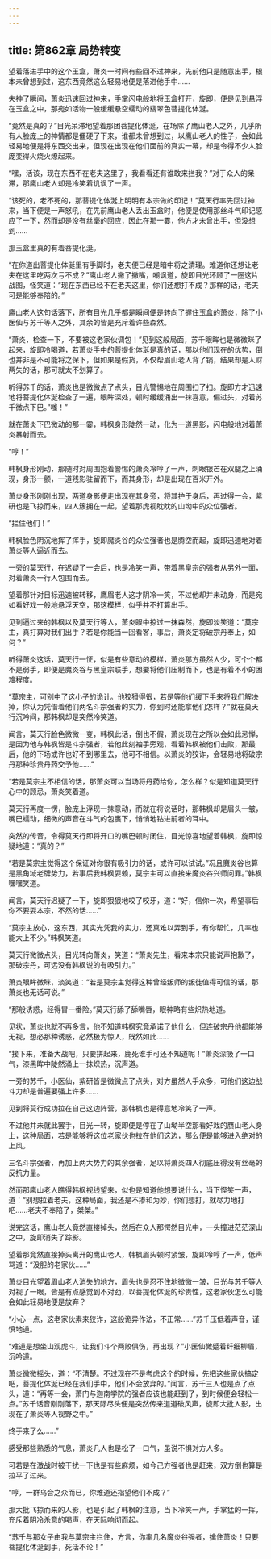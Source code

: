 ```yaml
---
---
---
```

title: 第862章 局势转变
---



望着落进手中的这个玉盒，萧炎一时间有些回不过神来，先前他只是随意出手，根本未曾想到过，这东西竟然这么轻易地便是落进他手中……

失神了瞬间，萧炎迅速回过神来，手掌闪电般地将玉盒打开，旋即，便是见到悬浮在玉盒之中，那宛如活物一般缓缓悬空蠕动的翡翠色菩提化体涎。

“竟然是真的？”目光呆滞地望着那团菩提化体涎，在场除了鹰山老人之外，几乎所有人脸庞上的神情都是僵硬了下来，谁都未曾想到过，以鹰山老人的性子，会如此轻易地便是将东西交出来，但现在出现在他们面前的真实一幕，却是令得不少人脸庞变得火烧火燎起来。

“嘿，活该，现在东西不在老夫这里了，我看看还有谁敢来拦我？”对于众人的呆滞，那鹰山老人却是冷笑着讥讽了一声。

“该死的，老不死的，那菩提化体涎上明明有本宗做的印记！”莫天行率先回过神来，当下便是一声怒吼，在先前鹰山老人丢出玉盒时，他便是使用那丝斗气印记感应了一下，然而却是没有丝毫的回应，因此在那一霎，他方才未曾出手，但没想到……

那玉盒里真的有着菩提化涎。

“在你道出菩提化体涎里有手脚时，老夫便已经是暗中将之清理。难道你还想让老夫在这里吃两次亏不成？”鹰山老人撇了撇嘴，嘲讽道，旋即目光环顾了一圈这片战图，怪笑道：“现在东西已经不在老夫这里，你们还想打不成？那样的话，老夫可是能够奉陪的。”

鹰山老人这句话落下，所有目光几乎都是瞬间便是转向了握住玉盒的萧炎，除了小医仙与苏千等人之外，其余的皆是充斥着许些森然。

“萧炎，检查一下，不要被这老家伙调包！”见到这般局面，苏千眼眸也是微微眯了起来，旋即冷喝道，若萧炎手中的菩提化体涎是真的话，那以他们现在的优势，倒也并非是不可能将之保下，但如果是假货，不仅帮眉山老人背了锅，结果却是人财两失的话，那可就太不划算了。

听得苏千的话，萧炎也是微微点了点头，目光警惕地在周围扫了扫。旋即方才迅速地将菩提化体涎检查了一遍，眼眸深处，顿时缓缓涌出一抹喜意，偏过头，对着苏千微点下巴。”嗤！”

就在萧炎下巴微动的那一霎，韩枫身形陡然一动，化为一道黑影，闪电般地对着萧炎暴射而去。

“哼！”

韩枫身形刚动，那随时对周围抱着警惕的萧炎冷哼了一声，刺眼银芒在双腿之上涌现，身形一颤，一道残影驻留而下，而其身形，却是出现在百米开外。

萧炎身形刚刚出现，两道身影便走出现在其身旁，将其护于身后，再过得一会，紫研也是飞掠而来，四人簇拥在一起，望着那虎视眈眈的山坳中的众位强者。

“拦住他们！”

韩枫脸色阴沉地挥了挥手，旋即魔炎谷的众位强者也是腾空而起，旋即迅速地对着萧炎等人逼近而去。

一旁的莫天行，在迟疑了一会后，也是冷笑一声，带着黑皇宗的强者从另外一面，对着萧炎一行人包围而去。

望着那针对目标迅速被转移，鹰眉老人这才阴冷一笑，不过他却并未动身，而是宛如看好戏一般地悬浮天空，那这模样，似乎并不打算出手。

见到逼过来的韩枫以及莫天行等人，萧炎眼中掠过一抹森然，旋即淡笑道：“莫宗主，真打算对我们出手？若是你能当一回看客，事后，萧炎定将破宗丹奉上，如何？”

听得萧炎这话，莫天行一怔，似是有些意动的模样，萧炎那方虽然人少，可个个都不是弱手，即便是魔炎谷与黑皇宗联手，想要将他们压制而下，也是有着不小的困难程度。

“莫宗主，可别中了这小子的诡计。他狡猾得很，若是等他们缓下手来将我们解决掉，你认为凭借着他们两名斗宗强者的实力，你到时还能拿他们怎样？”就在莫天行沉吟间，那韩枫却是突然冷笑道。

闻言，莫天行脸色微微一变，韩枫此话，倒也不假，萧炎现在之所以会如此忌惮，是因为他与韩枫皆是斗宗强者，若他此刻袖手旁观，看着韩枫被他们击败，那最后，他的下场或许也好不到哪里去，他可不相信。以萧炎的狡诈，会轻易地将破宗丹那种珍贵丹药交予他……”

“若是莫宗主不相信的话，那萧炎可以当场将丹药给你，怎么样？似是知道莫天行心中的顾忌，萧炎笑着道。

莫天行再度一愣，脸庞上浮现一抹意动，而就在将说话时，那韩枫却是眉头一皱，嘴巴蠕动，细微的声音在斗气的包裹下，悄悄地钻进前者的耳中。

突然的传音，令得莫天行即将开口的嘴巴顿时闭住，目光惊喜地望着韩枫，旋即惊疑地道：“真的？”

“若是莫宗主觉得这个保证对你很有吸引力的话，或许可以试试。”况且魔炎谷也算是黑角域老牌势力，若事后我韩枫耍赖，莫宗主可以直接来魔炎谷兴师问罪。”韩枫嘿嘿笑道。

闻言，莫天行迟疑了一下，旋即狠狠地咬了咬牙，道：“好，信你一次，希望事后你不要耍本宗，不然的话……”

“莫宗主放心，这东西，其实光凭我的实力，还真难以弄到手，有你帮忙，几率也能大上不少。”韩枫笑道。

莫天行微微点头，目光转向萧炎，笑道：“萧炎先生，看来本宗只能说声抱歉了，那破宗丹，可远没有韩枫说的有吸引力。”

萧炎眼眸微眯，淡笑道：“若是莫宗主觉得这种曾经叛师的叛徒值得可信的话，那萧炎也无话可说。”

“那般诱惑，经得冒一番险。”莫天行舔了舔嘴唇，眼神略有些炽热地道。

见状，萧炎也就不再多言，他不知道韩枫究竟承诺了他什么，但连破宗丹他都能够无视，想必那种诱惑，必然极为惊人，既然如此……

“接下来，准备大战吧，只要拼起来，鹿死谁手可还不知道呢！”萧炎深吸了一口气，漆黑眸中陡然涌上一抹炽热，沉声道。

一旁的苏千，小医仙，紫研皆是微微点了点头，对方虽然人手众多，可他们这边战斗力却是普遍要强上许多……

见到将莫行成功拉在自己这边阵营，那韩枫也是得意地冷笑了一声。

不过他并未就此罢手，目光一转，旋即便是停在了山坳半空那看好戏的赝山老人身上，这种局面，若是能够将这位老家伙也拉在他们这边，那么便是能够进入绝对的上风。

三名斗宗强者，再加上两大势力的其余强者，足以将萧炎四人彻底压得没有丝毫的反抗力量。

然而那鹰山老人瞧得韩枫视线望来，似也是知道他想要说什么，当下怪笑一声，道：“别想拉着老夫，这种局面，我还是不掺和为妙，你们想打，就尽力地打吧……老夫不奉陪了，桀桀。”

说完这话，鹰山老人竟然直接掉头，然后在众人那愕然目光中，一头撞进茫茫深山之中，旋即消失了踪影。

望着那竟然直接掉头离开的鹰山老人，韩枫眉头顿时紧皱，旋即冷哼了一声，低声骂道：“没胆的老家伙……”

萧炎目光望着眉山老人消失的地方，眉头也是忍不住地微微一皱，目光与苏千等人对视了一眼，皆是有点感觉到不对劲，以菩提化体涎的珍贵性，这老家伙怎么可能会如此轻易地便是放弃？

“小心一点，这老家伙素来狡诈，这般诡异作法，不正常……”苏千压低着声音，谨慎地道。

“难道是想坐山观虎斗，让我们斗个两败俱伤，再出现？”小医仙微蹙着纤细柳眉，沉吟道。

萧炎微微摇头，道：“不清楚。不过现在不是考虑这个的时候，先把这些家伙搞定吧，菩提化体涎已经在我们手中，他们不会放弃的。”闻言，苏千三人也是点了点头，道：“再等一会，萧门与迦南学院的强者应该也能赶到了，到时候便会轻松一点。”苏千话音刚刚落下，那天际尽头便是突然传来道道破风声，旋即大批人影，出现在了萧炎等人视野之中。”

终于来了么……”

感受那些熟悉的气息，萧炎几人也是松了一口气，虽说不惧对方人多。

可若是在激战时被干扰一下也是有些麻烦，如今己方强者也是赶来，双方倒也算是拉平了过来。

“哼，一群乌合之众而已，你难道还指望他们不成？”

那大批飞掠而来的人影，也是引起了韩枫的注意，当下冷笑一声，手掌猛的一挥，充斥着阴冷杀意的喝声，在天际响彻而起。

“苏千与那女子由我与莫宗主拦住，方言，你率几名魔炎谷强者，擒住萧炎！只要菩提化体涎到手，死活不论！”